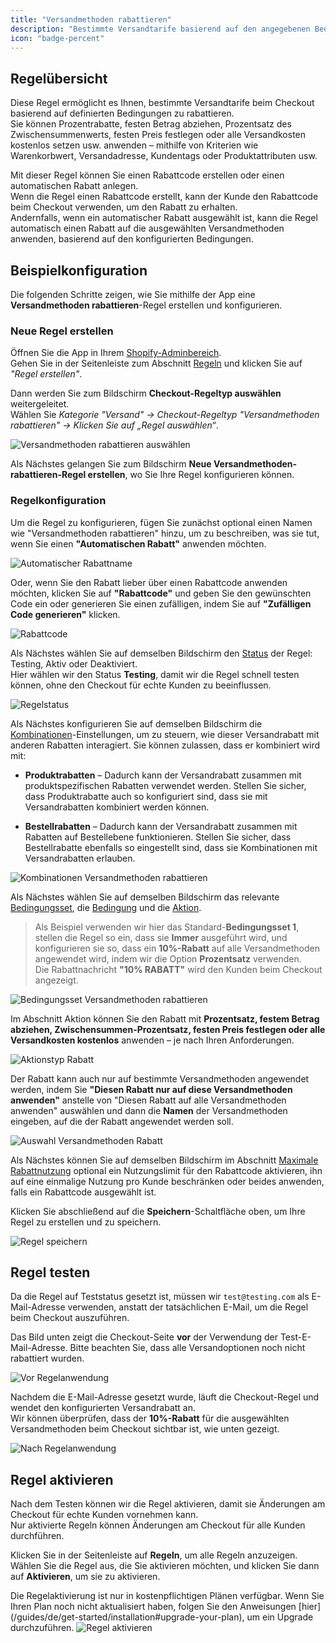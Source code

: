 ```yaml
---
title: "Versandmethoden rabattieren"
description: "Bestimmte Versandtarife basierend auf den angegebenen Bedingungen rabattieren."
icon: "badge-percent"
---
```


## Regelübersicht

Diese Regel ermöglicht es Ihnen, bestimmte Versandtarife beim Checkout basierend auf definierten Bedingungen zu rabattieren.  
Sie können Prozentrabatte, festen Betrag abziehen, Prozentsatz des Zwischensummenwerts, festen Preis festlegen oder alle Versandkosten kostenlos setzen usw. anwenden – mithilfe von Kriterien wie Warenkorbwert, Versandadresse, Kundentags oder Produktattributen usw.

Mit dieser Regel können Sie einen Rabattcode erstellen oder einen automatischen Rabatt anlegen.  
Wenn die Regel einen Rabattcode erstellt, kann der Kunde den Rabattcode beim Checkout verwenden, um den Rabatt zu erhalten.  
Andernfalls, wenn ein automatischer Rabatt ausgewählt ist, kann die Regel automatisch einen Rabatt auf die ausgewählten Versandmethoden anwenden, basierend auf den konfigurierten Bedingungen.

## Beispielkonfiguration

Die folgenden Schritte zeigen, wie Sie mithilfe der App eine **Versandmethoden rabattieren**-Regel erstellen und konfigurieren.

### Neue Regel erstellen

Öffnen Sie die App in Ihrem [Shopify-Adminbereich](/guides/de/get-started/installation#go-to-the-app).  
Gehen Sie in der Seitenleiste zum Abschnitt [Regeln](/guides/de/get-started/quickstart#create-a-sample-rule) und klicken Sie auf _"Regel erstellen"_.

Dann werden Sie zum Bildschirm **Checkout-Regeltyp auswählen** weitergeleitet.  
Wählen Sie _Kategorie "Versand" → Checkout-Regeltyp "Versandmethoden rabattieren" → Klicken Sie auf „Regel auswählen“_.

<img
  src="/images/essentials/shipping/select-discount-shipping-methods.webp"
  alt="Versandmethoden rabattieren auswählen"
/>

Als Nächstes gelangen Sie zum Bildschirm **Neue Versandmethoden-rabattieren-Regel erstellen**, wo Sie Ihre Regel konfigurieren können.

### Regelkonfiguration

Um die Regel zu konfigurieren, fügen Sie zunächst optional einen Namen wie "Versandmethoden rabattieren" hinzu, um zu beschreiben, was sie tut, wenn Sie einen **"Automatischen Rabatt"** anwenden möchten.

<img
  src="/images/essentials/shipping/automatic-discount-name-discount-shipping-methods.webp"
  alt="Automatischer Rabattname"
/>

Oder, wenn Sie den Rabatt lieber über einen Rabattcode anwenden möchten, klicken Sie auf **"Rabattcode"** und geben Sie den gewünschten Code ein oder generieren Sie einen zufälligen, indem Sie auf **"Zufälligen Code generieren"** klicken.

<img
  src="/images/essentials/shipping/discount-code-discount-shipping-methods.webp"
  alt="Rabattcode"
/>

Als Nächstes wählen Sie auf demselben Bildschirm den [Status](/guides/de/get-started/concepts#status) der Regel: Testing, Aktiv oder Deaktiviert.  
Hier wählen wir den Status **Testing**, damit wir die Regel schnell testen können, ohne den Checkout für echte Kunden zu beeinflussen.

<img
  src="/images/essentials/shipping/rule-status-discount-shipping-methods.webp"
  alt="Regelstatus"
/>

Als Nächstes konfigurieren Sie auf demselben Bildschirm die [Kombinationen](/guides/de/get-started/concepts#combinations)-Einstellungen, um zu steuern, wie dieser Versandrabatt mit anderen Rabatten interagiert. Sie können zulassen, dass er kombiniert wird mit:

- **Produktrabatten** – Dadurch kann der Versandrabatt zusammen mit produktspezifischen Rabatten verwendet werden. Stellen Sie sicher, dass Produktrabatte auch so konfiguriert sind, dass sie mit Versandrabatten kombiniert werden können.

- **Bestellrabatten** – Dadurch kann der Versandrabatt zusammen mit Rabatten auf Bestellebene funktionieren. Stellen Sie sicher, dass Bestellrabatte ebenfalls so eingestellt sind, dass sie Kombinationen mit Versandrabatten erlauben.

<img
  src="/images/essentials/shipping/combinations-disount-shipping-methods.webp"
  alt="Kombinationen Versandmethoden rabattieren"
/>

Als Nächstes wählen Sie auf demselben Bildschirm das relevante [Bedingungsset](/guides/de/get-started/concepts#condition-set), die [Bedingung](/guides/de/get-started/concepts#conditions-when) und die [Aktion](/guides/de/get-started/concepts#action-what).

> Als Beispiel verwenden wir hier das Standard-**Bedingungsset 1**, stellen die Regel so ein, dass sie **Immer** ausgeführt wird, und konfigurieren sie so, dass ein **10%-Rabatt** auf alle Versandmethoden angewendet wird, indem wir die Option **Prozentsatz** verwenden.  
> Die Rabattnachricht **"10% RABATT"** wird den Kunden beim Checkout angezeigt.

<img
  src="/images/essentials/shipping/condition-set-discount-shipping-methods.webp"
  alt="Bedingungsset Versandmethoden rabattieren"
/>

Im Abschnitt Aktion können Sie den Rabatt mit **Prozentsatz, festem Betrag abziehen, Zwischensummen-Prozentsatz, festen Preis festlegen oder alle Versandkosten kostenlos** anwenden – je nach Ihren Anforderungen.

<img
  src="/images/essentials/shipping/action-type-discount-shipping-methods.webp"
  alt="Aktionstyp Rabatt"
/>

Der Rabatt kann auch nur auf bestimmte Versandmethoden angewendet werden, indem Sie **"Diesen Rabatt nur auf diese Versandmethoden anwenden"** anstelle von "Diesen Rabatt auf alle Versandmethoden anwenden" auswählen und dann die **Namen** der Versandmethoden eingeben, auf die der Rabatt angewendet werden soll.

<img
  src="/images/essentials/shipping/action-shipping-methods-selection-discount-shipping-methods.webp"
  alt="Auswahl Versandmethoden Rabatt"
/>

Als Nächstes können Sie auf demselben Bildschirm im Abschnitt [Maximale Rabattnutzung](/guides/de/get-started/concepts#maximum-discount-uses) optional ein Nutzungslimit für den Rabattcode aktivieren, ihn auf eine einmalige Nutzung pro Kunde beschränken oder beides anwenden, falls ein Rabattcode ausgewählt ist.

Klicken Sie abschließend auf die <b>Speichern</b>-Schaltfläche oben, um Ihre Regel zu erstellen und zu speichern.

<img src="/images/shared/save-rule.webp" alt="Regel speichern" />

## Regel testen

Da die Regel auf Teststatus gesetzt ist, müssen wir `test@testing.com` als E-Mail-Adresse verwenden, anstatt der tatsächlichen E-Mail, um die Regel beim Checkout auszuführen.

<Warning>
  Das Bild unten zeigt die Checkout-Seite <b>vor</b> der Verwendung der
  Test-E-Mail-Adresse. Bitte beachten Sie, dass alle Versandoptionen noch nicht
  rabattiert wurden.
</Warning>

<img
  src="/images/essentials/shipping/before-rule-apply-shipping-methods.webp"
  alt="Vor Regelanwendung"
/>

Nachdem die E-Mail-Adresse gesetzt wurde, läuft die Checkout-Regel und wendet den konfigurierten Versandrabatt an.  
Wir können überprüfen, dass der **10%-Rabatt** für die ausgewählten Versandmethoden beim Checkout sichtbar ist, wie unten gezeigt.

<img
  src="/images/essentials/shipping/after-rule-apply-discount-shipping-methods.webp"
  alt="Nach Regelanwendung"
/>

## Regel aktivieren

Nach dem Testen können wir die Regel aktivieren, damit sie Änderungen am Checkout für echte Kunden vornehmen kann.  
Nur aktivierte Regeln können Änderungen am Checkout für alle Kunden durchführen.

Klicken Sie in der Seitenleiste auf **Regeln**, um alle Regeln anzuzeigen.  
Wählen Sie die Regel aus, die Sie aktivieren möchten, und klicken Sie dann auf **Aktivieren**, um sie zu aktivieren.

<Warning>
  Die Regelaktivierung ist nur in kostenpflichtigen Plänen verfügbar. Wenn Sie
  Ihren Plan noch nicht aktualisiert haben, folgen Sie den Anweisungen
  [hier](/guides/de/get-started/installation#upgrade-your-plan), um ein Upgrade
  durchzuführen.
</Warning>
<img
  src="/images/essentials/shipping/activate-the-rule-discount-shipping-methods.webp"
  alt="Regel aktivieren"
/>
